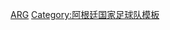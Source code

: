 {{国家队
 | name      = 1999年美洲國家盃足球賽阿根廷參賽名單
 | bg        = #6AB5FF
 | fg        = white
 |bordercolor= silver
 | country   = 阿根廷
 | flag      = Argentina
 | comp link = 1999年美洲國家盃
 | comp      = 1999年美洲國家盃足球賽
 | p1        = [[热尔曼·阿德里安·博格斯|-{zh-hans:博格斯;zh-hk:貝高斯;zh-tw:貝高斯;}-]]
 | p2        = [[罗伯托·阿亚拉|-{zh-hans:阿亚拉;zh-hk:艾耶拉;zh-tw:阿亞拉;}-]]
 | p3        = [[胡安·巴勃罗·索林|-{zh-hans:索林;zh-hk:蘇連;zh-tw:索林;}-]]
 | p4        = [[曉高·伊巴拉|伊巴拉]]
 | p5        = [[迭戈·西蒙尼|-{zh-hans:西蒙尼;zh-hk:施蒙尼;zh-tw:西蒙尼;}-]][[File:Captain sports.svg|10px|link=隊長 (足球)|alt=队长]]
 | p6        = [[沃尔特·萨穆埃尔|-{zh-hans:萨穆埃尔;zh-hk:森美爾;zh-tw:薩穆埃爾;}-]]
 | p7        = [[古拉莫·巴路士·舒洛圖|-{zh-hans:舒洛圖;zh-hk:舒洛圖;zh-tw:舒洛圖;}-]]
 | p8        = [[哈维尔·萨内蒂|辛尼迪]]
 | p9        = [[馬田·巴勒莫|-{zh-hans:帕勒莫;zh-hk:彭拉莫;zh-tw:巴勒莫;}-]]
 | p10       = [[阿列尔·奥尔特加|-{zh-hans:奥尔特加;zh-hk:奧迪加;zh-tw:奧爾特加;}-]]
 | p11       = [[古斯達禾·盧比斯|-{zh-hans:G·洛佩斯;zh-hk:G·盧比斯;zh-tw:G·洛佩斯;}-]]
 | p12       = [[艾巴奴·比沙利|-{zh-hans:比沙利;zh-hk:比沙利;zh-tw:比沙利;}-]]
 | p13       = [[尼爾遜·韋華斯|-{zh-cn:维瓦斯;zh-hk:韋華斯;zh-tw:維瓦斯;}-]]
 | p14       = [[毛里西奥·波切蒂诺|-{zh-cn:波切蒂诺;zh-tw:波切蒂諾;zh-hk:普捷天奴;}-]]  
 | p15       = [[伊度亞度·比利素|-{zh-hans:比利素;zh-hk:比利素;zh-tw:比利素;}-]]
 | p16       = [[安迪斯·古利文派路|-{zh-hk:古利文派路;zh-hans:古利文派路;zh-tw:古利文派路;}-]]
 | p17       = [[哥迪奧·曉辛|-{zh-hk:曉辛;zh-hans:曉辛}-]]
 | p18       = [[迪亞高·卡拿|-{zh-hans:卡拿;zh-hk:卡拿;zh-tw:卡拿;}-]]
 | p19       = [[荷西·路爾斯·卡達朗|-{zh-hans:卡達朗;zh-hk:卡達朗;zh-tw:卡達朗;}-]]
 | p20       = [[巴勃罗·艾马尔|-{zh-hk:艾馬;zh-hans:艾马尔;zh-tw:艾馬爾;}-]]
 | p21       = [[基利·干沙里斯|-{zh-hk:基利·干沙里斯;zh-hans:基利·冈萨雷斯;zh-tw:基利·岡薩雷斯;}-]]
 | p22       = [[胡安·罗曼·里克尔梅|-{zh-hans:里克尔梅;zh-hk:列基美;zh-tw:里克爾梅;}-]]
 | coach    = [[馬些路·比爾沙|-{zh-hans:贝尔萨;zh-hk:比爾沙;zh-tw:貝爾薩;}-]]
}}<noinclude>
[[Category:1999年美洲國家盃足球賽參賽名單模板|ARG]]
[[Category:阿根廷国家足球队模板]]
</noinclude>